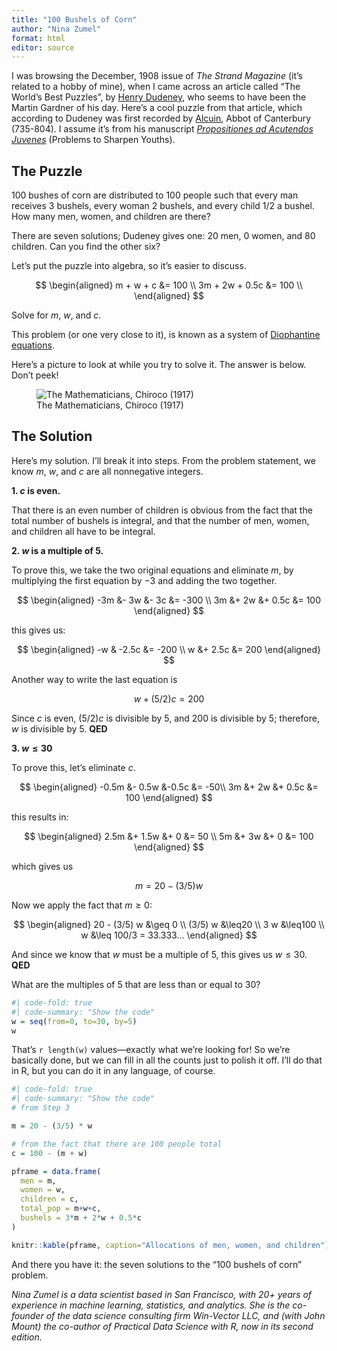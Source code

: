 ```yaml
---
title: "100 Bushels of Corn"
author: "Nina Zumel"
format: html
editor: source
---
```


I was browsing the December, 1908 issue of *The Strand Magazine* (it's related to a hobby of mine), when I came across
an article called "The World's Best Puzzles", by [Henry Dudeney](https://en.wikipedia.org/wiki/Henry_Dudeney), who seems to have been the Martin Gardner of his day. Here's a cool puzzle from that article, which according to
Dudeney was first recorded by [Alcuin](https://en.wikipedia.org/wiki/Alcuin), Abbot of Canterbury (735-804). I assume it's from his manuscript [*Propositiones ad Acutendos Juvenes*](https://en.wikipedia.org/wiki/Propositiones_ad_Acuendos_Juvenes) (Problems to Sharpen Youths).


## The Puzzle

100 bushes of corn are distributed to 100 people such that every man receives 3 bushels, every woman 2 bushels, and every child 1/2 a bushel. How many men, women, and children are there?

There are seven solutions; Dudeney gives one: 20 men, 0 women, and 80 children. Can you find the other six?

Let's put the puzzle into algebra, so it's easier to discuss.

$$
\begin{aligned}
m + w + c &= 100 \\ 
3m + 2w + 0.5c &= 100 \\
\end{aligned}
$$

Solve for $m$, $w$, and $c$.

This problem (or one very close to it), is known as a system of [Diophantine equations](https://en.wikipedia.org/wiki/Diophantine_equation).

Here's a picture to look at while you try to solve it. The answer is below. Don't peek!

![The Mathematicians, Chiroco (1917)](https://uploads4.wikiart.org/images/giorgio-de-chirico/the-mathematicians-1917.jpg!Large.jpg){fig-alt="The Mathematicians, Chiroco (1917) source: WikiArt"}


## The Solution

Here's my solution. I'll break it into steps. From the problem statement, we know $m$, $w$, and $c$ are all nonnegative integers.

**1. $c$ is even.**

That there is an even number of children is obvious from the fact that the total number of bushels
is integral, and that the number of men, women, and children all have to be integral.

**2. $w$ is a multiple of 5.**

To prove this, we take the two original equations and eliminate $m$, by multiplying the first equation by $-3$ and
adding the two together.

$$
\begin{aligned}
-3m &- 3w &- 3c &= -300 \\ 
3m &+ 2w &+ 0.5c &= 100 
\end{aligned}
$$

this gives us:

$$
\begin{aligned}
-w & -2.5c &= -200 \\
 w &+ 2.5c &= 200 
\end{aligned}
$$

Another way to write the last equation is

$$
w + (5/2) c = 200
$$

Since $c$ is even, $(5/2) c$ is divisible by 5, and 200 is divisible by 5; therefore, $w$ is divisible by 5. **QED**

**3. $w \leq 30$**

To prove this, let's eliminate $c$.

$$
\begin{aligned}
-0.5m &- 0.5w &-0.5c &= -50\\ 
   3m &+ 2w   &+ 0.5c &= 100 
\end{aligned}   
$$

this results in:

$$
\begin{aligned}
 2.5m &+ 1.5w &+ 0   &= 50 \\
   5m &+   3w &+ 0   &= 100 
\end{aligned}
$$

which gives us

$$
m = 20 - (3/5) w
$$

Now we apply the fact that $m \geq 0$:

$$
\begin{aligned}
20 - (3/5) w &\geq 0 \\
(3/5) w &\leq20 \\
3 w  &\leq100 \\
w &\leq 100/3 = 33.333...
\end{aligned}
$$

And since we know that $w$ must be a multiple of 5, this gives us $w \leq 30$. **QED**

What are the multiples of 5 that are less than or equal to 30?

```r
#| code-fold: true
#| code-summary: "Show the code"
w = seq(from=0, to=30, by=5)
w
```

That's `r length(w)` values---exactly what we're looking for! So we're basically done, but we can fill in all the counts just to polish it off. I'll do that in R, but you can do it in any language, of course.

```r
#| code-fold: true
#| code-summary: "Show the code"
# from Step 3

m = 20 - (3/5) * w

# from the fact that there are 100 people total
c = 100 - (m + w)

pframe = data.frame(
  men = m,
  women = w,
  children = c,
  total_pop = m+w+c,
  bushels = 3*m + 2*w + 0.5*c
)

knitr::kable(pframe, caption="Allocations of men, women, and children")

```

And there you have it: the seven solutions to the "100 bushels of corn" problem.

*Nina Zumel is a data scientist based in San Francisco, with 20+ years of experience in machine learning, statistics, and analytics. She is the co-founder of the data science consulting firm Win-Vector LLC, and (with John Mount) the co-author of Practical Data Science with R, now in its second edition.*

